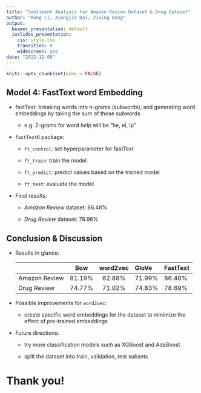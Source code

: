 ```yaml
---
title: "Sentiment Analysis for Amazon Review Dataset & Drug Dataset"
author: "Rong Li, Xiongjie Dai, Zixing Deng"
output: 
  beamer_presentation: default
  ioslides_presentation: 
    css: style.css
    transition: 0
    widescreen: yes
date: "2022-12-08"
---
```



```r
knitr::opts_chunk$set(echo = FALSE)
```

## Model 4: FastText word Embedding

- fastText: breaking words into n-grams (subwords), and generating word embeddings by taking the sum of those subwords

  - e.g. 2-grams for word *help* will be "he, el, lp"

- `fastTextR` package:

  - `ft_control`: set hyperparameter for fastText

  - `ft_train`: train the model

  - `ft_predict`: predict values based on the trained model
  
  - `ft_test`: evaluate the model

- Final results:

  - *Amazon Review* dataset: 86.48%
  
  - *Drug Review* dataset: 78.96%


## Conclusion & Discussion

- Results in glance:

                      Bow         word2vec      GloVe         FastText 
----------------- ----------- --------------- ----------    ------------
 Amazon Review      81.19%        62.88%        71.99%         86.48%
  Drug Review       74.77%        71.02%        74.83%         78.69%

- Possible improvements for `word2vec`:

  - create specific word embeddings for the dataset to minimize the effect of pre-trained embeddings
  
- Future directions:

  - try more classification models such as XGBoost and AdaBoost
  
  - split the dataset into train, validation, test subsets


# Thank you! 
